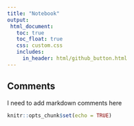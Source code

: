 ```yaml
---
title: "Notebook"
output:
 html_document:
   toc: true
   toc_float: true
   css: custom.css
   includes:
     in_header: html/github_button.html
---
```


## Comments
I need to add markdown comments here



```r
knitr::opts_chunk$set(echo = TRUE)
```


